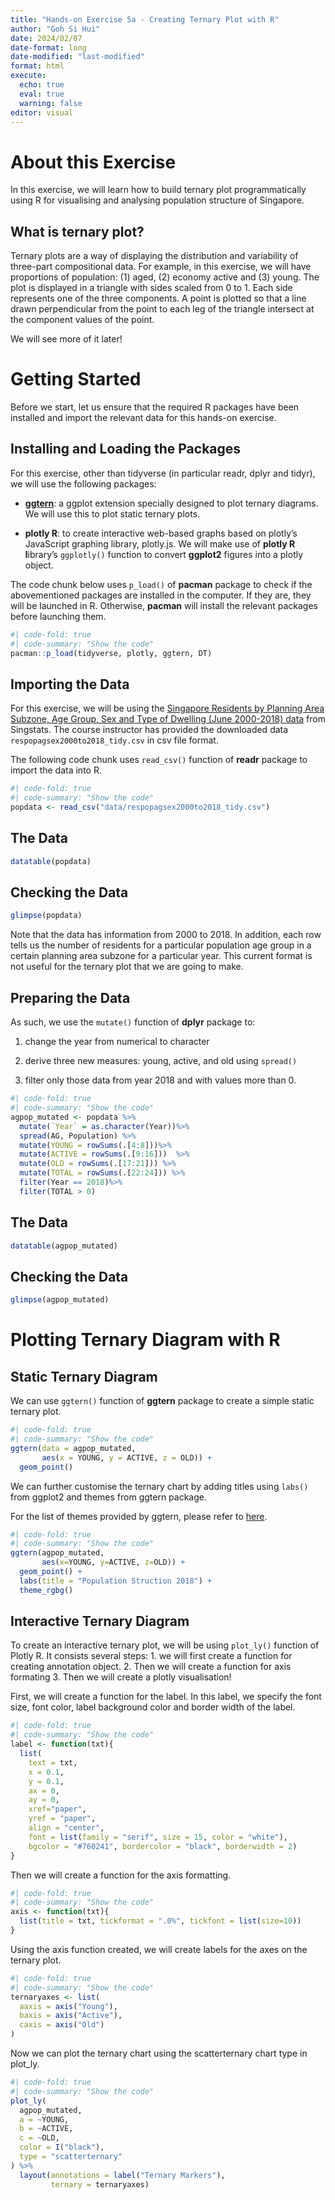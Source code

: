 ```yaml
---
title: "Hands-on Exercise 5a - Creating Ternary Plot with R"
author: "Goh Si Hui"
date: 2024/02/07
date-format: long
date-modified: "last-modified"
format: html 
execute: 
  echo: true
  eval: true
  warning: false
editor: visual 
---
```


# About this Exercise

In this exercise, we will learn how to build ternary plot programmatically using R for visualising and analysing population structure of Singapore.

::: {.callout-note appearance="simple"}
## What is ternary plot?

Ternary plots are a way of displaying the distribution and variability of three-part compositional data. For example, in this exercise, we will have proportions of population: (1) aged, (2) economy active and (3) young. The plot is displayed in a triangle with sides scaled from 0 to 1. Each side represents one of the three components. A point is plotted so that a line drawn perpendicular from the point to each leg of the triangle intersect at the component values of the point.

We will see more of it later!
:::

# Getting Started

Before we start, let us ensure that the required R packages have been installed and import the relevant data for this hands-on exercise.

## Installing and Loading the Packages

For this exercise, other than tidyverse (in particular readr, dplyr and tidyr), we will use the following packages:

-   [**ggtern**](http://www.ggtern.com/d/2.2.0/): a ggplot extension specially designed to plot ternary diagrams. We will use this to plot static ternary plots.

-   **plotly R**: to create interactive web-based graphs based on plotly's JavaScript graphing library, plotly.js. We will make use of **plotly R l**ibrary's `ggplotly()` function to convert **ggplot2** figures into a plotly object.

The code chunk below uses `p_load()` of **pacman** package to check if the abovementioned packages are installed in the computer. If they are, they will be launched in R. Otherwise, **pacman** will install the relevant packages before launching them.

```r
#| code-fold: true
#| code-summary: "Show the code"
pacman::p_load(tidyverse, plotly, ggtern, DT)

```

## Importing the Data

For this exercise, we will be using the [Singapore Residents by Planning Area Subzone, Age Group, Sex and Type of Dwelling (June 2000-2018) data](https://www.singstat.gov.sg/find-data/search-by-theme/population/geographic-distribution/latest-data) from Singstats. The course instructor has provided the downloaded data `respopagsex2000to2018_tidy.csv` in csv file format.

The following code chunk uses `read_csv()` function of **readr** package to import the data into R.

```r
#| code-fold: true
#| code-summary: "Show the code"
popdata <- read_csv("data/respopagsex2000to2018_tidy.csv")
```

:::{.panel-tabset}
## The Data

```r
datatable(popdata)
```

## Checking the Data

```r
glimpse(popdata)

```
:::

Note that the data has information from 2000 to 2018. In addition, each row tells us the number of residents for a particular population age group in a certain planning area subzone for a particular year. This current format is not useful for the ternary plot that we are going to make.

## Preparing the Data

As such, we use the `mutate()` function of **dplyr** package to:

1.  change the year from numerical to character

2.  derive three new measures: young, active, and old using `spread()`

3.  filter only those data from year 2018 and with values more than 0.

```r
#| code-fold: true
#| code-summary: "Show the code"
agpop_mutated <- popdata %>%
  mutate(`Year` = as.character(Year))%>%
  spread(AG, Population) %>%
  mutate(YOUNG = rowSums(.[4:8]))%>%
  mutate(ACTIVE = rowSums(.[9:16]))  %>%
  mutate(OLD = rowSums(.[17:21])) %>%
  mutate(TOTAL = rowSums(.[22:24])) %>%
  filter(Year == 2018)%>%
  filter(TOTAL > 0)
```

:::{.panel-tabset}
## The Data

```r
datatable(agpop_mutated)

```

## Checking the Data

```r
glimpse(agpop_mutated)
```
:::

# Plotting Ternary Diagram with R

## Static Ternary Diagram

We can use `ggtern()` function of **ggtern** package to create a simple static ternary plot.

```r
#| code-fold: true
#| code-summary: "Show the code"
ggtern(data = agpop_mutated, 
       aes(x = YOUNG, y = ACTIVE, z = OLD)) + 
  geom_point()
```

We can further customise the ternary chart by adding titles using `labs()` from ggplot2 and themes from ggtern package.

For the list of themes provided by ggtern, please refer to [here](http://www.ggtern.com/d/2.2.0/ggtern_themes.html).

```r
#| code-fold: true
#| code-summary: "Show the code"
ggtern(agpop_mutated,
       aes(x=YOUNG, y=ACTIVE, z=OLD)) +
  geom_point() +
  labs(title = "Population Struction 2018") +
  theme_rgbg()
```

## Interactive Ternary Diagram

To create an interactive ternary plot, we will be using `plot_ly()` function of Plotly R. It consists several steps: 1. we will first create a function for creating annotation object. 2. Then we will create a function for axis formating 3. Then we will create a plotly visualisation!

First, we will create a function for the label. In this label, we specify the font size, font color, label background color and border width of the label.

```r
#| code-fold: true
#| code-summary: "Show the code"
label <- function(txt){
  list(
    text = txt,
    x = 0.1, 
    y = 0.1,
    ax = 0,
    ay = 0,
    xref="paper",
    yref = "paper",
    align = "center",
    font = list(family = "serif", size = 15, color = "white"),
    bgcolor = "#760241", bordercolor = "black", borderwidth = 2)
}
```

Then we will create a function for the axis formatting.

```r
#| code-fold: true
#| code-summary: "Show the code"
axis <- function(txt){
  list(title = txt, tickformat = ".0%", tickfont = list(size=10))
}

```

Using the axis function created, we will create labels for the axes on the ternary plot.

```r
#| code-fold: true
#| code-summary: "Show the code"
ternaryaxes <- list(
  aaxis = axis("Young"),
  baxis = axis("Active"), 
  caxis = axis("Old")
)

```

Now we can plot the ternary chart using the scatterternary chart type in plot_ly.

```r
#| code-fold: true
#| code-summary: "Show the code"
plot_ly(
  agpop_mutated,
  a = ~YOUNG,
  b = ~ACTIVE,
  c = ~OLD,
  color = I("black"),
  type = "scatterternary"
) %>%
  layout(annotations = label("Ternary Markers"),
         ternary = ternaryaxes)

```
